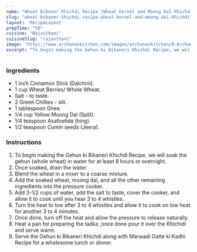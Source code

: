 ---
name: "Wheat Bikaner Khichdi Recipe (Wheat Kernel and Moong Dal Khichdi)"
slug: "wheat-bikaner-khichdi-recipe-wheat-kernel-and-moong-dal-khichdi"
layout: 'RecipeLayout'
prepTime: "50"
cuisine: "Rajasthani"
cuisineSlug: "rajasthani"
image: "https://www.archanaskitchen.com/images/archanaskitchen/0-Archanas-Kitchen-Recipes/2016/oct-5/Gehun_ki_Bikaneri_Khichdi_Recipe_Whole_Wheat_Kernels_Lentil_Pudding-1.jpg"
excerpt: "To begin making the Gehun ki Bikaneri Khichdi Recipe, we will soak the gehun whole wheat in water for at least 8 hours or overnight"
---

### Ingredients

- 1 inch Cinnamon Stick (Dalchini).
- 1 cup Wheat Berries/ Whole Wheat.
- Salt - to taste.
- 2 Green Chillies - slit.
- 1 tablespoon Ghee.
- 1/4 cup Yellow Moong Dal (Split).
- 1/4 teaspoon Asafoetida (hing).
- 1/2 teaspoon Cumin seeds (Jeera).

### Instructions

1. To begin making the Gehun ki Bikaneri Khichdi Recipe, we will soak the gehun (whole wheat) in water for at least 8 hours or overnight.
1. Once soaked, drain the water.
1. Blend the wheat in a mixer to a coarse mixture.
1. Add the soaked wheat, moong dal, and all the other remaining ingredients into the pressure cooker.
1. Add 3-1/2 cups of water, add the salt to taste, cover the cooker, and allow it to cook until you hear 3 to 4 whistles.
1. Turn the heat to low after 3 to 4 whistles and allow it to cook on low heat for another 3 to 4 minutes.
1. Once done, turn off the heat and allow the pressure to release naturally.
1. Heat a pan for preparing the tadka ,once done pour it over the Khichidi and serve warm.
1. Serve the Gehun ki Bikaneri Khichdi along with Marwadi Gatte ki Kadhi Recipe for a wholesome lunch or dinner.
